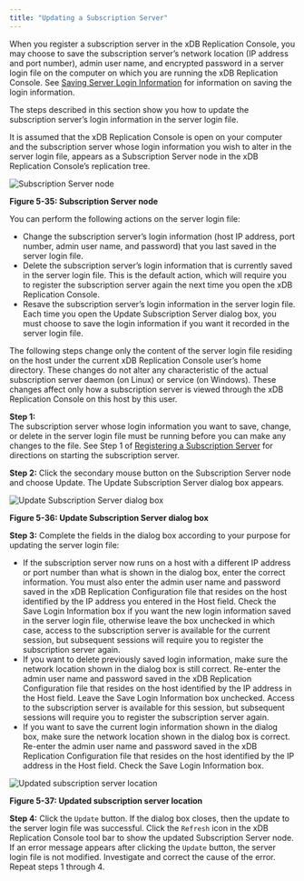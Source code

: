 ```yaml
---
title: "Updating a Subscription Server"
---
```


<div id="updating_subscription_server" class="registered_link"></div>

When you register a subscription server in the xDB Replication Console, you may choose to save the subscription server’s network location (IP address and port number), admin user name, and encrypted password in a server login file on the computer on which you are running the xDB Replication Console. See [Saving Server Login Information](../../04_intro_xdb_console/#saving_server_login_info) for information on saving the login information.

The steps described in this section show you how to update the subscription server’s login information in the server login file.

It is assumed that the xDB Replication Console is open on your computer and the subscription server whose login information you wish to alter in the server login file, appears as a Subscription Server node in the xDB Replication Console’s replication tree.

![Subscription Server node](../../images/image95.png)

**Figure 5-35: Subscription Server node**

You can perform the following actions on the server login file:

-   Change the subscription server’s login information (host IP address, port number, admin user name, and password) that you last saved in the server login file.
-   Delete the subscription server’s login information that is currently saved in the server login file. This is the default action, which will require you to register the subscription server again the next time you open the xDB Replication Console.
-   Resave the subscription server’s login information in the server login file. Each time you open the Update Subscription Server dialog box, you must choose to save the login information if you want it recorded in the server login file.

The following steps change only the content of the server login file residing on the host under the current xDB Replication Console user’s home directory. These changes do not alter any characteristic of the actual subscription server daemon (on Linux) or service (on Windows). These changes affect only how a subscription server is viewed through the xDB Replication Console on this host by this user.

**Step 1:**  
The subscription server whose login information you want to save, change, or delete in the server login file must be running before you can make any changes to the file. See Step 1 of [Registering a Subscription Server](../03_creating_subscription/01_registering_subscription_server/#registering_subscription_server) for directions on starting the subscription server.

**Step 2:** Click the secondary mouse button on the Subscription Server node and choose Update. The Update Subscription Server dialog box appears.

![Update Subscription Server dialog box](../../images/image96.png)

**Figure 5-36: Update Subscription Server dialog box**

**Step 3:** Complete the fields in the dialog box according to your purpose for updating the server login file:

-   If the subscription server now runs on a host with a different IP address or port number than what is shown in the dialog box, enter the correct information. You must also enter the admin user name and password saved in the xDB Replication Configuration file that resides on the host identified by the IP address you entered in the Host field. Check the Save Login Information box if you want the new login information saved in the server login file, otherwise leave the box unchecked in which case, access to the subscription server is available for the current session, but subsequent sessions will require you to register the subscription server again.
-   If you want to delete previously saved login information, make sure the network location shown in the dialog box is still correct. Re-enter the admin user name and password saved in the xDB Replication Configuration file that resides on the host identified by the IP address in the Host field. Leave the Save Login Information box unchecked. Access to the subscription server is available for this session, but subsequent sessions will require you to register the subscription server again.
-   If you want to save the current login information shown in the dialog box, make sure the network location shown in the dialog box is correct. Re-enter the admin user name and password saved in the xDB Replication Configuration file that resides on the host identified by the IP address in the Host field. Check the Save Login Information box.

![Updated subscription server location](../../images/image97.png)

**Figure 5-37: Updated subscription server location**

**Step 4:** Click the `Update` button. If the dialog box closes, then the update to the server login file was successful. Click the `Refresh` icon in the xDB Replication Console tool bar to show the updated Subscription Server node. If an error message appears after clicking the `Update` button, the server login file is not modified. Investigate and correct the cause of the error. Repeat steps 1 through 4.
